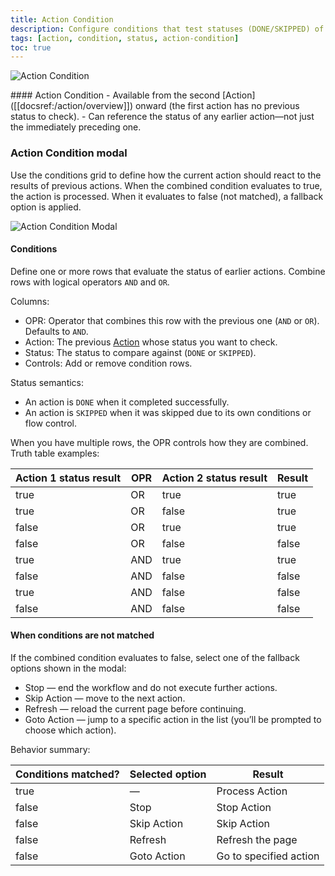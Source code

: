 ```yaml
---
title: Action Condition
description: Configure conditions that test statuses (DONE/SKIPPED) of previous actions. If conditions match, the current action runs; if not, apply a fallback (Stop, Skip Action, Refresh, or Goto Action).
tags: [action, condition, status, action-condition]
toc: true
---
```


<img
  class="d-block mb-4 img-fluid rounded-3"
  src="/docs/[[config:docs_version]]/assets/img/action-condition.png"
  alt="Action Condition"
/>

<Callout type="info">
  #### Action Condition - Available from the second [Action]([[docsref:/action/overview]]) onward (the first action has
  no previous status to check). - Can reference the status of any earlier action—not just the immediately preceding one.
</Callout>

### Action Condition modal

Use the conditions grid to define how the current action should react to the results of previous actions. When the combined condition evaluates to true, the action is processed. When it evaluates to false (not matched), a fallback option is applied.

<img
  class="d-block mb-4 img-fluid rounded-3"
  src="/docs/[[config:docs_version]]/assets/img/action-condition-modal.png"
  alt="Action Condition Modal"
/>

#### Conditions

Define one or more rows that evaluate the status of earlier actions. Combine rows with logical operators `AND` and `OR`.

Columns:

- OPR: Operator that combines this row with the previous one (`AND` or `OR`). Defaults to `AND`.
- Action: The previous [Action]([[docsref:/action/overview]]) whose status you want to check.
- Status: The status to compare against (`DONE` or `SKIPPED`).
- Controls: Add or remove condition rows.

Status semantics:

- An action is `DONE` when it completed successfully.
- An action is `SKIPPED` when it was skipped due to its own conditions or flow control.

When you have multiple rows, the OPR controls how they are combined. Truth table examples:

<BsTable>

| **Action 1 status result** | **OPR** | **Action 2 status result** | **Result** |
| -------------------------- | ------- | -------------------------- | ---------- |
| true                       | OR      | true                       | true       |
| true                       | OR      | false                      | true       |
| false                      | OR      | true                       | true       |
| false                      | OR      | false                      | false      |
| true                       | AND     | true                       | true       |
| false                      | AND     | false                      | false      |
| true                       | AND     | false                      | false      |
| false                      | AND     | false                      | false      |

</BsTable>

#### When conditions are not matched

If the combined condition evaluates to false, select one of the fallback options shown in the modal:

- Stop — end the workflow and do not execute further actions.
- Skip Action — move to the next action.
- Refresh — reload the current page before continuing.
- Goto Action — jump to a specific action in the list (you’ll be prompted to choose which action).

Behavior summary:

<BsTable>

| **Conditions matched?** | **Selected option** | **Result**             |
| ----------------------- | ------------------- | ---------------------- |
| true                    | —                   | Process Action         |
| false                   | Stop                | Stop Action            |
| false                   | Skip Action         | Skip Action            |
| false                   | Refresh             | Refresh the page       |
| false                   | Goto Action         | Go to specified action |

</BsTable>
